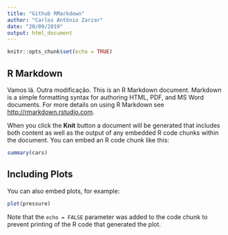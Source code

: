 ```yaml
---
title: "Github RMarkdown"
author: "Carlos Antônio Zarzar"
date: "20/09/2019"
output: html_document
---
```


```r
knitr::opts_chunk$set(echo = TRUE)
```

## R Markdown
Vamos lá. Outra modificação.
This is an R Markdown document. Markdown is a simple formatting syntax for authoring HTML, PDF, and MS Word documents. For more details on using R Markdown see <http://rmarkdown.rstudio.com>.

When you click the **Knit** button a document will be generated that includes both content as well as the output of any embedded R code chunks within the document. You can embed an R code chunk like this:

```r
summary(cars)
```

## Including Plots

You can also embed plots, for example:

```r
plot(pressure)
```

Note that the `echo = FALSE` parameter was added to the code chunk to prevent printing of the R code that generated the plot.
